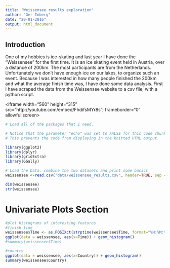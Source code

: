 ```yaml
---
title: "Weissensee results exploration"
author: "Ger Inberg"
date: "20-01-2016"
output: html_document
---
```


## Introduction
One of my hobbies is ice-skating and last year I have done the "Weissensee" for the first time. It is an ice skating event held in Austria, over a distance of 200km. The most participants are from the Netherlands. Unfortunately we don't have enough ice on our lakes, to organize such an event. Because I was interested in how many people finished the 200km and what the average finish time was, I have done some data analysis.
First I have scraped the data from the Weissensee website to a csv file, with a python script.

<iframe width="560" height="315" src="http://youtube.com/embed/FhdifsMYr8s"; frameborder="0" allowfullscreen></iframe>

```r
# Load all of the packages that I need.

# Notice that the parameter "echo" was set to FALSE for this code chunk.
# This prevents the code from displaying in the knitted HTML output.

library(ggplot2)
library(dplyr)
library(gridExtra)
library(GGally)
```


```r
# Load the Data, combine the two datasets and print some basics
weissensee <-read.csv("data/weissensee_results.csv", header=TRUE, sep = ";") 

dim(weissensee)
str(weissensee)
```

# Univariate Plots Section
```r
#plot histograms of interesting features
#finish time
weissensee$Time <- as.POSIXct(strptime(weissensee$Time, format="%H:%M:%S"))
ggplot(data = weissensee, aes(x=Time)) + geom_histogram()
#summary(weissensee$Time)

#country
ggplot(data = weissensee, aes(x=Country)) + geom_histogram()
summary(weissensee$Country)
```